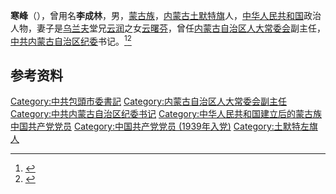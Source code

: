 {{Otheruses|other=名为李成林的其他人物|李成林}}

'''寒峰'''（{{bd|1915年||2004年|}}），曾用名'''李成林'''，男，[[蒙古族|蒙古族]]，[[内蒙古|内蒙古]][[土默特旗|土默特旗]]人，[[中华人民共和国|中华人民共和国]]政治人物，妻子是[[乌兰夫|乌兰夫]]堂兄[[云润|云润]]之女[[云曙芬|云曙芬]]，曾任[[内蒙古自治区人大常委会|内蒙古自治区人大常委会]]副主任，[[中共内蒙古自治区纪委|中共内蒙古自治区纪委]]书记。<ref>{{Cite book|title=中华人民共和国职官志|author=何虎生, 李耀东, 向常福主编|publisher=中国社会出版社|year=2003|isbn=9787800883934|location=北京|pages=}}</ref><ref>{{Cite web|title=三四十年代革命火种相传|url=https://www.neac.gov.cn/seac/c100681/201310/1095226.shtml|accessdate=2020-08-31|work=中央民族大学附属中学}}</ref>

== 参考资料 ==
{{reflist}}

{{中华人民共和国政治人物小作品}}

{{Authority control}}
{{DEFAULTSORT:H}}
[[Category:中共包頭市委書記|Category:中共包頭市委書記]]
[[Category:内蒙古自治区人大常委会副主任|Category:内蒙古自治区人大常委会副主任]]
[[Category:中共内蒙古自治区纪委书记|Category:中共内蒙古自治区纪委书记]]
[[Category:中华人民共和国建立后的蒙古族中国共产党党员|Category:中华人民共和国建立后的蒙古族中国共产党党员]]
[[Category:中国共产党党员_(1939年入党)|Category:中国共产党党员 (1939年入党)]]
[[Category:土默特左旗人|Category:土默特左旗人]]